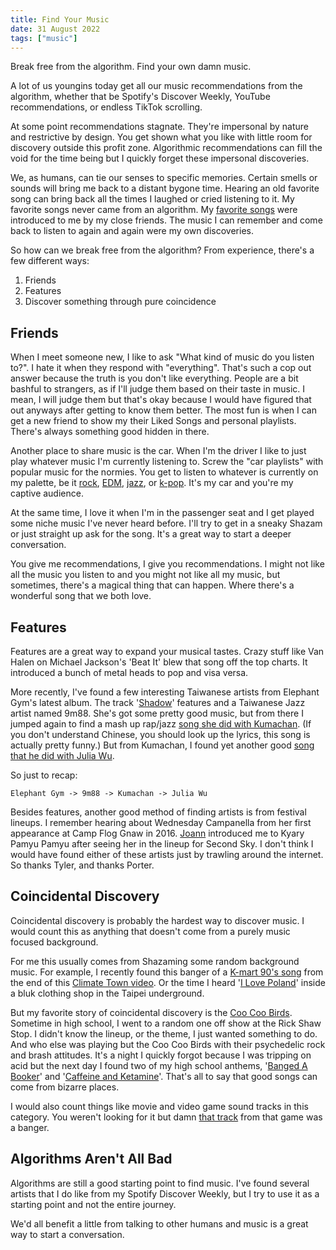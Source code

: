 ```yaml
---
title: Find Your Music
date: 31 August 2022
tags: ["music"]
---
```



Break free from the algorithm.
Find your own damn music.

A lot of us youngins today get all our music recommendations from the algorithm,
whether that be Spotify's Discover Weekly, YouTube recommendations, or endless
TikTok scrolling.

At some point recommendations stagnate.
They're impersonal by nature and restrictive by design.
You get shown what you like with little room for discovery outside this profit zone.
Algorithmic recommendations can fill the void for the time being but I quickly forget
these impersonal discoveries.

We, as humans, can tie our senses to specific memories.
Certain smells or sounds will bring me back to a distant bygone time.
Hearing an old favorite song can bring back all the times I laughed or cried listening to it.
My favorite songs never came from an algorithm.
My [favorite songs](https://open.spotify.com/album/78lIjVFQSSRqO47Pvw1b9M?si=SVNdmpedTNOoLDCJ4HzN5Q)
were introduced to me by my close friends.
The music I can remember and come back to listen to again and again
were my own discoveries.

So how can we break free from the algorithm?
From experience, there's a few different ways:

1. Friends
2. Features
3. Discover something through pure coincidence

## Friends

When I meet someone new, I like to ask "What kind of music do you listen to?".
I hate it when they respond with "everything".
That's such a cop out answer because the truth is you don't like everything.
People are a bit bashful to strangers, as if I'll judge them based on their taste in music.
I mean, I will judge them but that's okay because I would have figured that out anyways
after getting to know them better.
The most fun is when I can get a new friend to show my their Liked Songs and personal playlists.
There's always something good hidden in there.

Another place to share music is the car.
When I'm the driver I like to just play whatever music I'm currently listening to.
Screw the "car playlists" with popular music for the normies.
You get to listen to whatever is currently on my palette, be it
[rock](https://open.spotify.com/track/5iEOCpoeZDAGae1IycuPxh?si=f36805dcefaa4b03),
[EDM](https://open.spotify.com/track/6qIqtnhj9hhpkPuIlR4fDd?si=8fd2c06d365a406f),
[jazz](https://open.spotify.com/track/5hkloqRyof9EI59BWxPcQQ?si=2713b15e6dc74c0a),
or
[k-pop](https://open.spotify.com/track/2UNzxGjTGwFEkRBjsvfD9S?si=6d54b052e7284145).
It's my car and you're my captive audience.

At the same time, I love it when I'm in the passenger seat and I get played some
niche music I've never heard before.
I'll try to get in a sneaky Shazam or just straight up ask for the song.
It's a great way to start a deeper conversation.

You give me recommendations, I give you recommendations.
I might not like all the music you listen to and you might not like all my music,
but sometimes, there's a magical thing that can happen.
Where there's a wonderful song that we both love.

## Features

Features are a great way to expand your musical tastes.
Crazy stuff like Van Halen on Michael Jackson's 'Beat It' blew that song off the top charts.
It introduced a bunch of metal heads to pop and visa versa.

More recently, I've found a few interesting Taiwanese artists from Elephant Gym's latest album.
The track '[Shadow](https://open.spotify.com/track/3WPqLp1kDaFZa6PTlYQ4dV?si=fb3e5226e1a24cd4)'
features and a Taiwanese Jazz artist named 9m88.
She's got some pretty good music, but from there I jumped again to find a
mash up rap/jazz [song she did with Kumachan](https://www.youtube.com/watch?v=Tca7G95LgFc&feature=emb_title).
(If you don't understand Chinese, you should look up the lyrics, this song is actually pretty funny.)
But from Kumachan, I found yet another good [song that he did with Julia Wu](https://open.spotify.com/track/3ar8egO3eEowO02iMx1Ktu?si=4feb34e5f5f64f57).

So just to recap:

```
Elephant Gym -> 9m88 -> Kumachan -> Julia Wu
```

Besides features, another good method of finding artists is from festival lineups.
I remember hearing about Wednesday Campanella from her first appearance at Camp Flog Gnaw in 2016.
[Joann](https://www.joannwphotos.com/) introduced me to Kyary Pamyu Pamyu after seeing her in the lineup for Second Sky.
I don't think I would have found either of these artists just by trawling around the internet.
So thanks Tyler, and thanks Porter.

## Coincidental Discovery

Coincidental discovery is probably the hardest way to discover music.
I would count this as anything that doesn't come from a purely music focused background.

For me this usually comes from Shazaming some random background music.
For example, I recently found this banger of a
[K-mart 90's song](https://youtu.be/TUTxdXI6jHg?list=LL) from the end of this
[Climate Town video](https://youtu.be/4wvAwVwc6sY?t=1385).
Or the time I heard '[I Love Poland](https://open.spotify.com/track/0DJSxaA7mYjpyuI19uClRq?si=48bbdfa49cb74456)'
inside a bluk clothing shop in the Taipei underground.

But my favorite story of coincidental discovery is the [Coo Coo Birds](https://coocoobirds.bandcamp.com/).
Sometime in high school, I went to a random one off show at the Rick Shaw Stop.
I didn't know the lineup, or the theme, I just wanted something to do.
And who else was playing but the Coo Coo Birds with their psychedelic rock and brash attitudes.
It's a night I quickly forgot because I was tripping on acid but the next day
I found two of my high school anthems,
'[Banged A Booker](https://coocoobirds.bandcamp.com/track/banged-a-booker)' and
'[Caffeine and Ketamine](https://coocoobirds.bandcamp.com/track/caffeine-and-ketamine)'.
That's all to say that good songs can come from bizarre places.

I would also count things like movie and video game sound tracks in this category.
You weren't looking for it but damn
[that track](https://open.spotify.com/track/1iDt0utPzajZLQH2OLu16e?si=a9659ce5449a4236)
from that game was a banger.

## Algorithms Aren't All Bad

Algorithms are still a good starting point to find music.
I've found several artists that I do like from my Spotify Discover Weekly, but
I try to use it as a starting point and not the entire journey.

We'd all benefit a little from talking to other humans and music is a great way to start a conversation.
